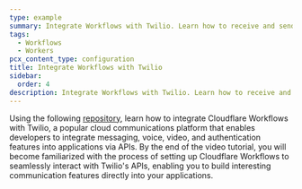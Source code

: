 ```yaml
---
type: example
summary: Integrate Workflows with Twilio. Learn how to receive and send text messages and phone calls via APIs and Webhooks.
tags:
  - Workflows
  - Workers
pcx_content_type: configuration
title: Integrate Workflows with Twilio
sidebar:
  order: 4
description: Integrate Workflows with Twilio. Learn how to receive and send text messages and phone calls via APIs and Webhooks.
---
```



Using the following [repository](https://github.com/craigsdennis/twilio-cloudflare-workflow), learn how to integrate Cloudflare Workflows with Twilio, a popular cloud communications platform that enables developers to integrate messaging, voice, video, and authentication features into applications via APIs. By the end of the video tutorial, you will become familiarized with the process of setting up Cloudflare Workflows to seamlessly interact with Twilio's APIs, enabling you to build interesting communication features directly into your applications.

<Stream videoId="8b8a1a7c2673adf107bb769ffffa5d77" videoTitle="Twilio and Workflows" thumbnailTimeOrURL="2.5s" />





